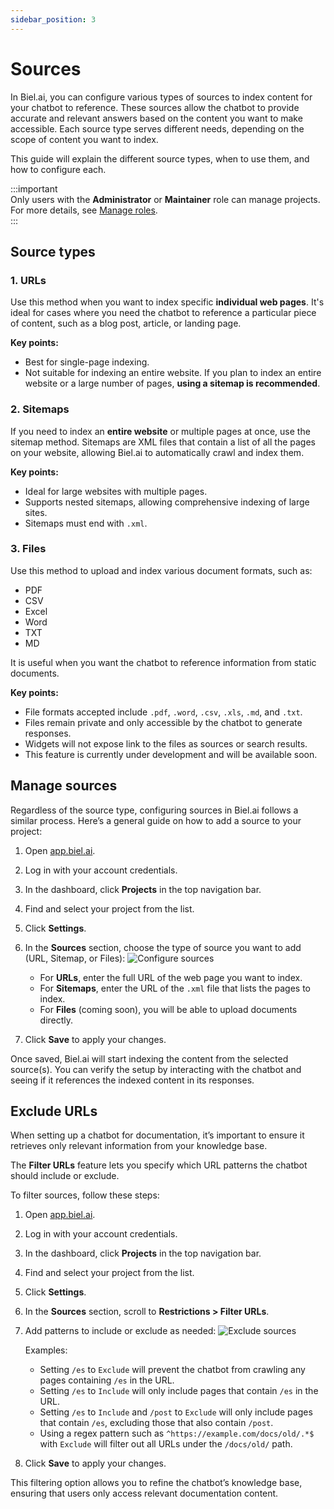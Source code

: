 ```yaml
---
sidebar_position: 3
---
```


# Sources

In Biel.ai, you can configure various types of sources to index content for your chatbot to reference.
These sources allow the chatbot to provide accurate and relevant answers based on the content you want to make accessible. Each source type serves different needs, depending on the scope of content you want to index.

This guide will explain the different source types, when to use them, and how to configure each.

:::important  
Only users with the **Administrator** or **Maintainer** role can manage projects. For more details, see [Manage roles](../customization/roles.md).  
:::

## Source types

### 1. URLs

Use this method when you want to index specific **individual web pages**. 
It's ideal for cases where you need the chatbot to reference a particular piece of content, such as a blog post, article, or landing page.

**Key points:**
- Best for single-page indexing.
- Not suitable for indexing an entire website. If you plan to index an entire website or a large number of pages, **using a sitemap is recommended**.

### 2. Sitemaps

If you need to index an **entire website** or multiple pages at once, use the sitemap method.
Sitemaps are XML files that contain a list of all the pages on your website, allowing Biel.ai to automatically crawl and index them.

**Key points:**
- Ideal for large websites with multiple pages.
- Supports nested sitemaps, allowing comprehensive indexing of large sites.
- Sitemaps must end with `.xml`.

### 3. Files

Use this method to upload and index various document formats, such as:

* PDF
* CSV
* Excel
* Word
* TXT
* MD

It is useful when you want the chatbot to reference information from static documents.

**Key points:**
- File formats accepted include `.pdf`, `.word`, `.csv`, `.xls`, `.md`, and `.txt`.
- Files remain private and only accessible by the chatbot to generate responses.
- Widgets will not expose link to the files as sources or search results.
- This feature is currently under development and will be available soon.

## Manage sources

Regardless of the source type, configuring sources in Biel.ai follows a similar process. Here’s a general guide on how to add a source to your project:

1. Open [app.biel.ai](https://app.biel.ai).
2. Log in with your account credentials.
3. In the dashboard, click **Projects** in the top navigation bar.
4. Find and select your project from the list.
5. Click **Settings**.
6. In the **Sources** section, choose the type of source you want to add (URL, Sitemap, or Files):
    ![Configure sources](./images/create-project.png)

    - For **URLs**, enter the full URL of the web page you want to index.
    - For **Sitemaps**, enter the URL of the `.xml` file that lists the pages to index.
    - For **Files** (coming soon), you will be able to upload documents directly.
7. Click **Save** to apply your changes.

Once saved, Biel.ai will start indexing the content from the selected source(s). You can verify the setup by interacting with the chatbot and seeing if it references the indexed content in its responses.

## Exclude URLs

When setting up a chatbot for documentation, it’s important to ensure it retrieves only relevant information from your knowledge base.

The **Filter URLs** feature lets you specify which URL patterns the chatbot should include or exclude. 

To filter sources, follow these steps:

1. Open [app.biel.ai](https://app.biel.ai).
2. Log in with your account credentials.
3. In the dashboard, click **Projects** in the top navigation bar.
4. Find and select your project from the list.
5. Click **Settings**.
6. In the **Sources** section, scroll to **Restrictions > Filter URLs**.
7. Add patterns to include or exclude as needed:
    ![Exclude sources](./images/exclude-url.png)
    
    Examples:
    * Setting `/es` to `Exclude` will prevent the chatbot from crawling any pages containing `/es` in the URL.
    * Setting `/es` to `Include` will only include pages that contain `/es` in the URL.
    * Setting `/es` to `Include` and `/post` to `Exclude` will only include pages that contain `/es`, excluding those that also contain `/post`.
    * Using a regex pattern such as `^https://example.com/docs/old/.*$` with `Exclude` will filter out all URLs under the `/docs/old/` path.

7. Click **Save** to apply your changes.

This filtering option allows you to refine the chatbot’s knowledge base, ensuring that users only access relevant documentation content.

